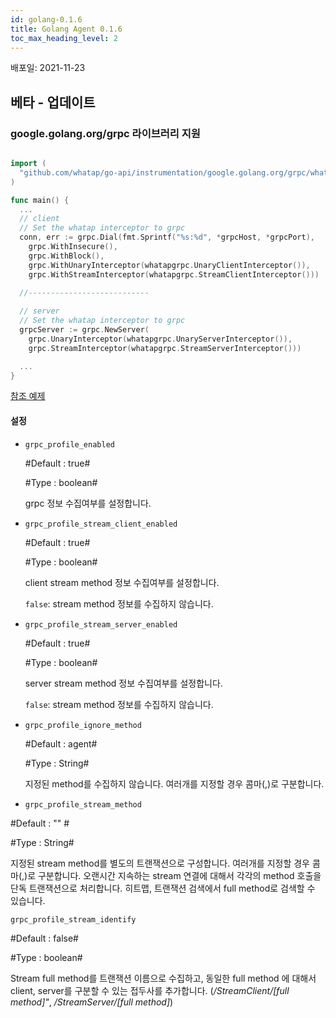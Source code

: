 ```yaml
---
id: golang-0.1.6
title: Golang Agent 0.1.6
toc_max_heading_level: 2
---
```



배포일: 2021-11-23

## 베타 - 업데이트

### google.golang.org/grpc 라이브러리 지원

```go title='Install guide'

import (
  "github.com/whatap/go-api/instrumentation/google.golang.org/grpc/whatapgrpc"
)

func main() {
  ...
  // client
  // Set the whatap interceptor to grpc
  conn, err := grpc.Dial(fmt.Sprintf("%s:%d", *grpcHost, *grpcPort),
    grpc.WithInsecure(),
    grpc.WithBlock(),
    grpc.WithUnaryInterceptor(whatapgrpc.UnaryClientInterceptor()),
    grpc.WithStreamInterceptor(whatapgrpc.StreamClientInterceptor()))
      
  //---------------------------

  // server
  // Set the whatap interceptor to grpc
  grpcServer := grpc.NewServer(
    grpc.UnaryInterceptor(whatapgrpc.UnaryServerInterceptor()),
    grpc.StreamInterceptor(whatapgrpc.StreamServerInterceptor()))

  ...
}
```

[참조 예제](https://github.com/whatap/go-api-example/tree/main/google.golang.org/grpc)


#### 설정

* `grpc_profile_enabled`

  #Default : true#

  #Type : boolean# 

  grpc 정보 수집여부를 설정합니다. 

* `grpc_profile_stream_client_enabled`

  #Default : true#

  #Type : boolean#

  client stream method 정보 수집여부를 설정합니다.

  `false`: stream method 정보를 수집하지 않습니다. 

* `grpc_profile_stream_server_enabled`

  #Default : true#

  #Type : boolean#

  server stream method 정보 수집여부를 설정합니다.

  `false`: stream method 정보를 수집하지 않습니다. 

* `grpc_profile_ignore_method`

  #Default : agent#

  #Type : String# 

  지정된 method를 수집하지 않습니다. 여러개를 지정할 경우 콤마(,)로 구분합니다.

* `grpc_profile_stream_method`

#Default : "" #

#Type : String# 

지정된 stream method를 별도의 트랜잭션으로 구성합니다. 여러개를 지정할 경우 콤마(,)로 구분합니다. 오랜시간 지속하는 stream 연결에 대해서 각각의 method 호출을 단독 트랜잭션으로 처리합니다. 히트맵, 트랜잭션 검색에서 full method로 검색할 수 있습니다. 

`grpc_profile_stream_identify`

#Default : false#

#Type : boolean#

Stream full method를 트랜잭션 이름으로 수집하고, 동일한 full method 에 대해서 client, server를 구분할 수 있는 접두사를 추가합니다. (*/StreamClient/[full method]"*, */StreamServer/[full method]*)

